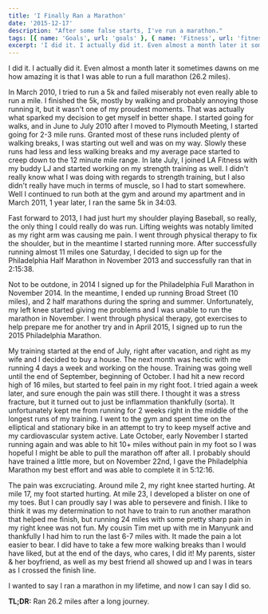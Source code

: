 ```yaml
---
title: 'I Finally Ran a Marathon'
date: '2015-12-17'
description: "After some false starts, I've run a marathon."
tags: [{ name: 'Goals', url: 'goals' }, { name: 'Fitness', url: 'fitness' }, { name: 'Running', url: 'running' }]
excerpt: 'I did it. I actually did it. Even almost a month later it sometimes dawns on me how amazing it is that I was able to run a full marathon (26.2 miles).'
---
```


I did it. I actually did it. Even almost a month later it sometimes dawns on me how amazing it is that I was able to run a full marathon (26.2 miles).

In March 2010, I tried to run a 5k and failed miserably not even really able to run a mile. I finished the 5k, mostly by walking and probably annoying those running it, but it wasn't one of my proudest moments. That was actually what sparked my decision to get myself in better shape. I started going for walks, and in June to July 2010 after I moved to Plymouth Meeting, I started going for 2-3 mile runs. Granted most of these runs included plenty of walking breaks, I was starting out well and was on my way. Slowly these runs had less and less walking breaks and my average pace started to creep down to the 12 minute mile range. In late July, I joined LA Fitness with my buddy LJ and started working on my strength training as well. I didn't really know what I was doing with regards to strength training, but I also didn't really have much in terms of muscle, so I had to start somewhere. Well I continued to run both at the gym and around my apartment and in March 2011, 1 year later, I ran the same 5k in 34:03.

Fast forward to 2013, I had just hurt my shoulder playing Baseball, so really, the only thing I could really do was run. Lifting weights was notably limited as my right arm was causing me pain. I went through physical therapy to fix the shoulder, but in the meantime I started running more. After successfully running almost 11 miles one Saturday, I decided to sign up for the Philadelphia Half Marathon in November 2013 and successfully ran that in 2:15:38.

Not to be outdone, in 2014 I signed up for the Philadelphia Full Marathon in November 2014. In the meantime, I ended up running Broad Street (10 miles), and 2 half marathons during the spring and summer. Unfortunately, my left knee started giving me problems and I was unable to run the marathon in November. I went through physical therapy, got exercises to help prepare me for another try and in April 2015, I signed up to run the 2015 Philadelphia Marathon.

My training started at the end of July, right after vacation, and right as my wife and I decided to buy a house. The next month was hectic with me running 4 days a week and working on the house. Training was going well until the end of September, beginning of October. I had hit a new record high of 16 miles, but started to feel pain in my right foot. I tried again a week later, and sure enough the pain was still there. I thought it was a stress fracture, but it turned out to just be inflammation thankfully (sorta). It unfortunately kept me from running for 2 weeks right in the middle of the longest runs of my training. I went to the gym and spent time on the elliptical and stationary bike in an attempt to try to keep myself active and my cardiovascular system active. Late October, early November I started running again and was able to hit 10+ miles without pain in my foot so I was hopeful I might be able to pull the marathon off after all. I probably should have trained a little more, but on November 22nd, I gave the Philadelphia Marathon my best effort and was able to complete it in 5:12:16.

The pain was excruciating. Around mile 2, my right knee started hurting. At mile 17, my foot started hurting. At mile 23, I developed a blister on one of my toes. But I can proudly say I was able to persevere and finish. I like to think it was my determination to not have to train to run another marathon that helped me finish, but running 24 miles with some pretty sharp pain in my right knee was not fun. My cousin Tim met up with me in Manyunk and thankfully I had him to run the last 6-7 miles with. It made the pain a lot easier to bear. I did have to take a few more walking breaks than I would have liked, but at the end of the days, who cares, I did it! My parents, sister & her boyfriend, as well as my best friend all showed up and I was in tears as I crossed the finish line.

I wanted to say I ran a marathon in my lifetime, and now I can say I did so.

<PostImage
    src="/images/posts/2015-12-17-i-finally-ran-a-marathon/marathon-complete.jpg"
    alt="Me finishing the 2015 Philadelphia Marathon"
    width={1920}
    height={970}
    centered
    shadowed
/>

**TL;DR:** Ran 26.2 miles after a long journey.
